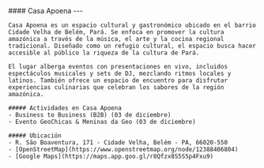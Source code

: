 
<div className={`grid grid-cols-1 mb-4 gap-4 ${!props.isEmbed && "mt-4 sm:grid-cols-12"}`}>
  <div className={!props.isEmbed && "sm:col-span-5"}>
    <div className="max-h-96">
    <Carousel
          images={[
            {
              image: CasaApoena0,
            },
            {
              image: CasaApoena1,
            },
          ]}
        />
    </div>

  </div>
  <div className={!props.isEmbed && "sm:col-span-7"}>
    #### Casa Apoena
    ---

    Casa Apoena es un espacio cultural y gastronómico ubicado en el barrio Cidade Velha de Belém, Pará. Se enfoca en promover la cultura amazónica a través de la música, el arte y la cocina regional tradicional. Diseñado como un refugio cultural, el espacio busca hacer accesible al público la riqueza de la cultura de Pará.

    El lugar alberga eventos con presentaciones en vivo, incluidos espectáculos musicales y sets de DJ, mezclando ritmos locales y latinos. También ofrece un espacio de encuentro para disfrutar experiencias culinarias que celebran los sabores de la región amazónica.

    ##### Actividades en Casa Apoena
    - Business to Business (B2B) (03 de diciembre)
    - Evento GeoChicas & Meninas da Geo (03 de diciembre)

    ##### Ubicación
    - R. São Boaventura, 171 - Cidade Velha, Belém - PA, 66020-550
    - [OpenStreetMap](https://www.openstreetmap.org/node/12388406804)
    - [Google Maps](https://maps.app.goo.gl/r8Qfzx8S5S5p4Fxu9)
  </div>
</div>